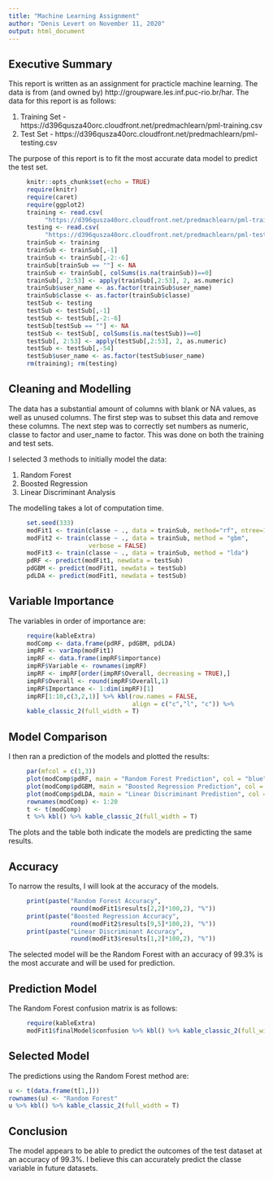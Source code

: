 ```yaml
---
title: "Machine Learning Assignment"
author: "Denis Levert on November 11, 2020"
output: html_document
---
```


## Executive Summary

This report is written as an assignment for practicle machine learning.
The data is from (and owned by) http://groupware.les.inf.puc-rio.br/har. 
The data for this report is as follows:

1) Training Set - https://d396qusza40orc.cloudfront.net/predmachlearn/pml-training.csv
2) Test Set - https://d396qusza40orc.cloudfront.net/predmachlearn/pml-testing.csv

The purpose of this report is to fit the most accurate data model to predict the test set.

```r
     knitr::opts_chunk$set(echo = TRUE)
     require(knitr)
     require(caret)
     require(ggplot2)
     training <- read.csv(
          "https://d396qusza40orc.cloudfront.net/predmachlearn/pml-training.csv")
     testing <- read.csv(
          "https://d396qusza40orc.cloudfront.net/predmachlearn/pml-testing.csv")
     trainSub <- training
     trainSub <- trainSub[,-1]
     trainSub <- trainSub[,-2:-6]
     trainSub[trainSub == ""] <- NA
     trainSub <- trainSub[, colSums(is.na(trainSub))==0]
     trainSub[, 2:53] <- apply(trainSub[,2:53], 2, as.numeric)
     trainSub$user_name <- as.factor(trainSub$user_name)
     trainSub$classe <- as.factor(trainSub$classe)
     testSub <- testing
     testSub <- testSub[,-1]
     testSub <- testSub[,-2:-6]
     testSub[testSub == ""] <- NA
     testSub <- testSub[, colSums(is.na(testSub))==0]
     testSub[, 2:53] <- apply(testSub[,2:53], 2, as.numeric)
     testSub <- testSub[,-54]
     testSub$user_name <- as.factor(testSub$user_name)
     rm(training); rm(testing)
```

## Cleaning and Modelling
 The data has a substantial amount of columns with blank or NA values, as well as unused columns. The first step was to subset this data and remove these columns. The next step was to correctly set numbers as numeric, classe to factor and user_name to factor. This was done on both the training and test sets.
 
 I selected 3 methods to initially model the data:
 
 1) Random Forest
 2) Boosted Regression
 3) Linear Discriminant Analysis

The modelling takes a lot of computation time.

```r
     set.seed(333)
     modFit1 <- train(classe ~ ., data = trainSub, method="rf", ntree=100)
     modFit2 <- train(classe ~ ., data = trainSub, method = "gbm",
                      verbose = FALSE)
     modFit3 <- train(classe ~ ., data = trainSub, method = "lda")
     pdRF <- predict(modFit1, newdata = testSub)
     pdGBM <- predict(modFit1, newdata = testSub)
     pdLDA <- predict(modFit1, newdata = testSub)
```

## Variable Importance

The variables in order of importance are:

```r
     require(kableExtra)
     modComp <- data.frame(pdRF, pdGBM, pdLDA)
     impRF <- varImp(modFit1)
     impRF <- data.frame(impRF$importance)
     impRF$Variable <- rownames(impRF)
     impRF <- impRF[order(impRF$Overall, decreasing = TRUE),]
     impRF$Overall <- round(impRF$Overall,1)
     impRF$Importance <- 1:dim(impRF)[1]
     impRF[1:10,c(3,2,1)] %>% kbl(row.names = FALSE, 
                                  align = c("c","l", "c")) %>%
     kable_classic_2(full_width = T)

```

## Model Comparison

I then ran a prediction of the models and plotted the results:

```r
     par(mfcol = c(1,3))
     plot(modComp$pdRF, main = "Random Forest Prediction", col = "blue")
     plot(modComp$pdGBM, main = "Boosted Regression Prediction", col = "green")
     plot(modComp$pdLDA, main = "Linear Discriminant Predistion", col = "brown")
     rownames(modComp) <- 1:20
     t <- t(modComp)
     t %>% kbl() %>% kable_classic_2(full_width = T)
```

The plots and the table both indicate the models are predicting the same results.

## Accuracy

To narrow the results, I will look at the accuracy of the models.

```r
     print(paste("Random Forest Accuracy", 
                 round(modFit1$results[2,2]*100,2), "%"))
     print(paste("Boosted Regression Accuracy", 
                 round(modFit2$results[9,5]*100,2), "%"))
     print(paste("Linear Discriminant Accuracy", 
                 round(modFit3$results[1,2]*100,2), "%"))
```

The selected model will be the Random Forest with an accuracy of 99.3% is the most accurate and will be used for prediction.

## Prediction Model

The Random Forest confusion matrix is as follows:

```r
     require(kableExtra)
     modFit1$finalModel$confusion %>% kbl() %>% kable_classic_2(full_width = T)
```

## Selected Model

The predictions using the Random Forest method are:

```r
u <- t(data.frame(t[1,]))
rownames(u) <- "Random Forest"
u %>% kbl() %>% kable_classic_2(full_width = T)
```

## Conclusion

The model appears to be able to predict the outcomes of the test dataset at an accuracy of 99.3%. I believe this can accurately predict the classe variable in future datasets.